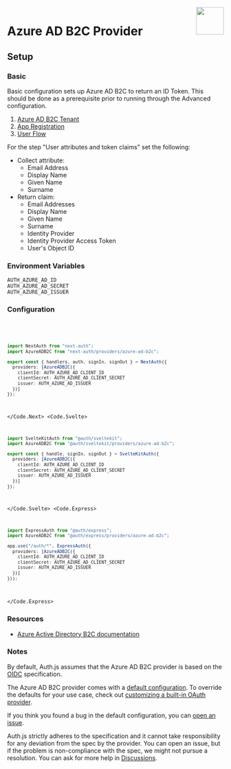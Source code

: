 
<img align="right" src="/img/providers/azure.svg" height="64" width="64" />

# Azure AD B2C Provider

## Setup

### Basic

Basic configuration sets up Azure AD B2C to return an ID Token. This should be done as a prerequisite prior to running through the Advanced configuration.

1. [Azure AD B2C Tenant](https://docs.microsoft.com/en-us/azure/active-directory-b2c/tutorial-create-tenant)
2. [App Registration](https://docs.microsoft.com/en-us/azure/active-directory-b2c/tutorial-register-applications)
3. [User Flow](https://docs.microsoft.com/en-us/azure/active-directory-b2c/tutorial-create-user-flows)

For the step "User attributes and token claims" set the following:

- Collect attribute:
  - Email Address
  - Display Name
  - Given Name
  - Surname
- Return claim:
  - Email Addresses
  - Display Name
  - Given Name
  - Surname
  - Identity Provider
  - Identity Provider Access Token
  - User's Object ID

### Environment Variables

```
AUTH_AZURE_AD_ID
AUTH_AZURE_AD_SECRET
AUTH_AZURE_AD_ISSUER
```

### Configuration

<Code>
  <Code.Next>

```ts filename="/auth.ts"
import NextAuth from "next-auth";
import AzureADB2C from "next-auth/providers/azure-ad-b2c";

export const { handlers, auth, signIn, signOut } = NextAuth({
  providers: [AzureADB2C({
    clientId: AUTH_AZURE_AD_CLIENT_ID
    clientSecret: AUTH_AZURE_AD_CLIENT_SECRET
    issuer: AUTH_AZURE_AD_ISSUER
  })]
});
```

  </Code.Next>
  <Code.Svelte>

```ts filename="/src/auth.ts"
import SvelteKitAuth from "@auth/sveltekit";
import AzureADB2C from "@auth/sveltekit/providers/azure-ad-b2c";

export const { handle, signIn, signOut } = SvelteKitAuth({
  providers: [AzureADB2C({
    clientId: AUTH_AZURE_AD_CLIENT_ID
    clientSecret: AUTH_AZURE_AD_CLIENT_SECRET
    issuer: AUTH_AZURE_AD_ISSUER
  })]
});
```

  </Code.Svelte>
  <Code.Express>

```ts filename="/src/app.ts"
import ExpressAuth from "@auth/express";
import AzureADB2C from "@auth/express/providers/azure-ad-b2c";

app.use("/auth/*", ExpressAuth({
  providers: [AzureADB2C({
    clientId: AUTH_AZURE_AD_CLIENT_ID
    clientSecret: AUTH_AZURE_AD_CLIENT_SECRET
    issuer: AUTH_AZURE_AD_ISSUER
  })]
}));
```

  </Code.Express>
</Code>

### Resources

- [Azure Active Directory B2C documentation](https://learn.microsoft.com/en-us/azure/active-directory-b2c)

### Notes

By default, Auth.js assumes that the Azure AD B2C provider is
based on the [OIDC](https://openid.net/specs/openid-connect-core-1_0.html) specification.

<Callout>

The Azure AD B2C provider comes with a [default configuration](https://github.com/nextauthjs/next-auth/blob/main/packages/core/src/providers/azure-ad-b2c.ts).
To override the defaults for your use case, check out [customizing a built-in OAuth provider](https://authjs.dev/guides/providers/custom-provider#override-default-options).

</Callout>

If you think you found a bug in the default configuration, you can [open an issue](https://authjs.dev/new/provider-issue).

Auth.js strictly adheres to the specification and it cannot take responsibility for any deviation from
the spec by the provider. You can open an issue, but if the problem is non-compliance with the spec,
we might not pursue a resolution. You can ask for more help in [Discussions](https://authjs.dev/new/github-discussions).

